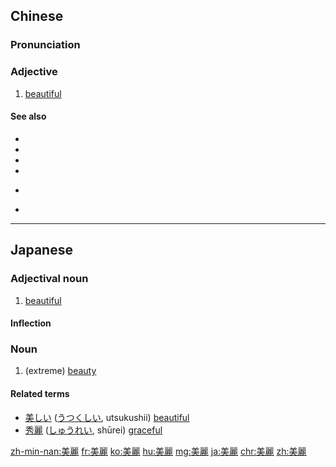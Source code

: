{{also|美丽}}
==Chinese==
{{zh-forms|s=美丽}}

===Pronunciation===
{{zh-pron
|m=měilì
|c=mei5 lai6
|h=pfs=mî-li
|mn=bí-lē
|cat=a
}}

===Adjective===
{{zh-adj}}

# [[beautiful]]

====See also====
* {{zh-l|好看}}
* {{zh-l|俊俏}}
* {{zh-l|美觀}}
* {{zh-l|漂亮}}
* {{qualifier|Cantonese|Hakka}} {{zh-l|靚}}
* {{qualifier|Teochew}} {{zh-l|雅|tr=ngia2}}

{{zh-cat|Elementary}}

----

==Japanese==
{{ja-kanjitab|び|れい|yomi=o}}

===Adjectival noun===
{{ja-adj|decl=な|びれい}}

# [[beautiful]]

====Inflection====
{{ja-na|びれい}}

===Noun===
{{ja-noun|びれい}}

# (extreme) [[beauty]]

====Related terms====
* [[美しい]] ([[うつくしい]], utsukushii) [[beautiful]]
* [[秀麗]] ([[しゅうれい]], shūrei) [[graceful]]

[[zh-min-nan:美麗]]
[[fr:美麗]]
[[ko:美麗]]
[[hu:美麗]]
[[mg:美麗]]
[[ja:美麗]]
[[chr:美麗]]
[[zh:美麗]]